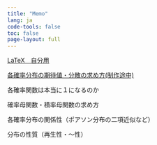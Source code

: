 ```yaml
---
title: "Memo"
lang: ja
code-tools: false
toc: false
page-layout: full
---
```


[LaTeX　自分用](/memo/latex_code_copy.html)

[各確率分布の期待値・分散の求め方(制作途中)](/memo/1.html)

::: {.content-hidden when-format="html"}




各確率関数は本当に１になるのか

確率母関数・積率母関数の求め方

各確率分布の関係性（ポアソン分布の二項近似など）

分布の性質（再生性・〜性）
:::
